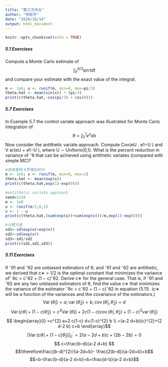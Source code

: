 ---
title: "第三次作业"
author: "李新宇"
date: "2020/10/14"
output: html_document
---

```{r setup, include=FALSE}
knitr::opts_chunk$set(echo = TRUE)
```

##### 5.1 Exercises
 Compute a Monte Carlo estimate of
 $$\int_{0}^{\pi / 3} \sin t d t$$
 and compare your estimate with the exact value of the integral.

```{r}
m <- 1e6; x <- runif(m, min=0, max=pi/3)
theta.hat <- mean(sin(x)) * (pi/3)
print(c(theta.hat,-cos(pi/3) + cos(0)))
```


##### 5.7 Exercises
 In Example 5.7 the control variate approach was illustrated for Monte Carlo
integration of
$$\theta=\int_{0}^{1} e^{x} d x$$
Now consider the antithetic variate approach. Compute Cov(eU , e1−U ) and V ar(eU + e1−U ), where U ∼ Uniform(0,1). What is the percent reduction in variance of ˆθ that can be achieved using antithetic variates (compared with simple MC)?
```{r}
#简单蒙特卡罗模拟积分
m <- 1e6; x <- runif(m, min=0, max=1)
theta.hat <- mean(exp(x)) 
print(c(theta.hat,exp(1)-exp(0)))
```
```{r}
#antithetic variate approach
seed=1234
m <- 1e8
u <- runif(m/2,0,1)
v <- 1 - u
print(c(theta.hat,(sum(exp(u))+sum(exp(v)))/m,exp(1)-exp(0)))
```
```{r}
#计算方差
sd1<-sd(exp(u)+exp(v))
sd2<-sd(exp(x))
sd3<-sd1/sd2
print(c(sd1,sd2,sd3))
```


##### 5.11 Exercises
If ˆθ1 and ˆθ2 are unbiased estimators of θ, and ˆθ1 and ˆθ2 are antithetic, we derived that c∗ = 1/2 is the optimal constant that minimizes the variance ofˆ θc = cˆθ2 + (1 − c)ˆθ2. Derive c∗ for the general case. That is, if ˆθ1 and ˆθ2 are any two unbiased estimators of θ, find the value c∗ that minimizes the variance of the estimator ˆθc = cˆθ2 + (1 − c)ˆθ2 in equation (5.11). (c∗ will be a function of the variances and the covariance of the estimators.)
$$
\operatorname{Var}\left(\hat{\theta}_{1}\right)=a, \operatorname{var}\left(\hat{\theta}_{2}\right)=b, \operatorname{cov}\left(\hat{\theta}_{1}, \hat{\theta}_{2}\right)=d$$
$$
\operatorname{Var}\left(c \hat{\theta}_{1}+(1-c) \hat{\theta}_{2}\right)=c^{2} \operatorname{Var}\left(\hat{\theta}_{1}\right)+2 c(1-c) \operatorname{cov}\left(\hat{\theta}_{1}, \hat{\theta}_{2}\right)+(1-c)^{2} \operatorname{var}\left(\hat{\theta}_{2}\right)
$$
$$
\begin{array}{l}
=c^{2} a+2 c(1-c) d+(1-c)^{2} b \\
=(a-2 d+b){c}^{2}+(2 d-2 b) c+b
\end{array}$$
$$
\left[\operatorname{Var}\left(c \hat{\theta}_{1}+(1-c) \hat{\theta}_{2}\right)\right]_{c}^{\prime}=2(a-2 d+b)c+(2b-2b)=0
$$
$$
c=\frac{b-d}{a-2 d+b}
$$
$$\therefore\frac{(b-d)^{2}}{a-2d+b}- \frac{2(b-d)}{a-2d+b}+b$$
$$=b-\frac{b-d}{a-2 d+b}=b+\frac{d-b}{a-2 d+b}$$
